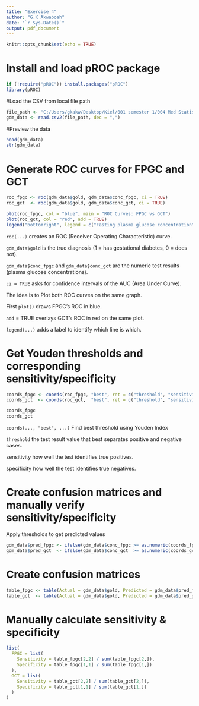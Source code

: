 ---
title: "Exercise 4"
author: "G.K Akwaboah"
date: "`r Sys.Date()`"
output: pdf_document
---

```{r setup, include=FALSE}
knitr::opts_chunk$set(echo = TRUE)
```

# Install and load pROC package

```{r}
if (!require("pROC")) install.packages("pROC")
library(pROC)
```

#Load the CSV from local file path

```{r}
file_path <- "C:/Users/gkakw/Desktop/Kiel/001 semester 1/004 Med Statistics/gestational_diabetes.csv"
gdm_data <- read.csv2(file_path, dec = ",")
```

#Preview the data

```{r}
head(gdm_data)
str(gdm_data)
```


# Generate ROC curves for FPGC and GCT
```{r}
roc_fpgc <- roc(gdm_data$gold, gdm_data$conc_fpgc, ci = TRUE)
roc_gct  <- roc(gdm_data$gold, gdm_data$conc_gct, ci = TRUE)

plot(roc_fpgc, col = "blue", main = "ROC Curves: FPGC vs GCT")
plot(roc_gct, col = "red", add = TRUE)
legend("bottomright", legend = c("Fasting plasma glucose concentration", "Glucose chalenge test"), col = c("blue", "red"), lwd = 2)
```

`roc(...)` creates an ROC (Receiver Operating Characteristic) curve.


`gdm_data$gold` is the true diagnosis (1 = has gestational diabetes, 0 = does not).

`gdm_data$conc_fpgc` and `gdm_data$conc_gct` are the numeric test results (plasma glucose concentrations).

`ci = TRUE` asks for confidence intervals of the AUC (Area Under Curve).

The idea is to Plot both ROC curves on the same graph.

First `plot()` draws FPGC's ROC in blue.

`add` = TRUE overlays GCT's ROC in red on the same plot.

`legend(...)` adds a label to identify which line is which.



# Get Youden thresholds and corresponding sensitivity/specificity
```{r}
coords_fpgc <- coords(roc_fpgc, "best", ret = c("threshold", "sensitivity", "specificity"), best.method = "youden")
coords_gct  <- coords(roc_gct,  "best", ret = c("threshold", "sensitivity", "specificity"), best.method = "youden")

coords_fpgc
coords_gct
```
`coords(..., "best", ...)`	Find best threshold using Youden Index

`threshold` the test result value that best separates positive and negative cases.

sensitivity how well the test identifies true positives.

specificity how well the test identifies true negatives.


# Create confusion matrices and manually verify sensitivity/specificity
Apply thresholds to get predicted values
```{r}
gdm_data$pred_fpgc <- ifelse(gdm_data$conc_fpgc >= as.numeric(coords_fpgc["threshold"]), 1, 0)
gdm_data$pred_gct  <- ifelse(gdm_data$conc_gct  >= as.numeric(coords_gct["threshold"]), 1, 0)
```


# Create confusion matrices

```{r}
table_fpgc <- table(Actual = gdm_data$gold, Predicted = gdm_data$pred_fpgc)
table_gct  <- table(Actual = gdm_data$gold, Predicted = gdm_data$pred_gct)
```

# Manually calculate sensitivity & specificity

```{r}
list(
  FPGC = list(
    Sensitivity = table_fpgc[2,2] / sum(table_fpgc[2,]),
    Specificity = table_fpgc[1,1] / sum(table_fpgc[1,])
  ),
  GCT = list(
    Sensitivity = table_gct[2,2] / sum(table_gct[2,]),
    Specificity = table_gct[1,1] / sum(table_gct[1,])
  )
)
```

